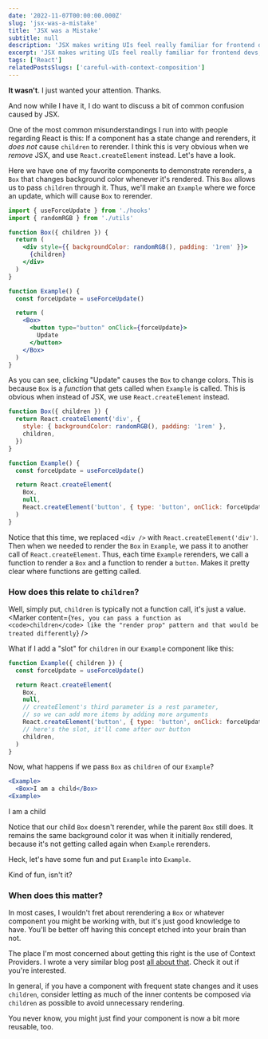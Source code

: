 ```yaml
---
date: '2022-11-07T00:00:00.000Z'
slug: 'jsx-was-a-mistake'
title: 'JSX was a Mistake'
subtitle: null
description: 'JSX makes writing UIs feel really familiar for frontend devs, but it can obfuscate a key detail of which we should remain aware.'
excerpt: 'JSX makes writing UIs feel really familiar for frontend devs, but it can obfuscate a key detail of which we should remain aware.'
tags: ['React']
relatedPostsSlugs: ['careful-with-context-composition']
---
```



**It wasn't**. I just wanted your attention. Thanks.

And now while I have it, I do want to discuss a bit of common confusion caused by JSX.

One of the most common misunderstandings I run into with people regarding React is this: If a component has a state change and rerenders, it _does not_ cause `children` to rerender. I think this is very obvious when we _remove_ JSX, and use `React.createElement` instead. Let's have a look.

Here we have one of my favorite components to demonstrate rerenders, a `Box` that changes background color whenever it's rendered. This `Box` allows us to pass `children` through it. Thus, we'll make an `Example` where we force an update, which will cause `Box` to rerender.

```jsx
import { useForceUpdate } from './hooks'
import { randomRGB } from './utils'

function Box({ children }) {
  return (
    <div style={{ backgroundColor: randomRGB(), padding: '1rem' }}>
      {children}
    </div>
  )
}

function Example() {
  const forceUpdate = useForceUpdate()

  return (
    <Box>
      <button type="button" onClick={forceUpdate}>
        Update
      </button>
    </Box>
  )
}
```

<div className="my-8">
  <OffsetWrap>
    <NoChildrenExample client:load />
  </OffsetWrap>
</div>

As you can see, clicking "Update" causes the `Box` to change colors. <Marker content="If you are visually impaired, I added a <code>data-background-color</code> attribute to the <code>div</code> that changes with it. I wasn't sure what else I could do, so I hope that helps. Please let me know if there's more I can do and I'll make an update." /> This is because `Box` is a _function_ that gets called when `Example` is called. This is obvious when instead of JSX, we use `React.createElement` instead.

```javascript
function Box({ children }) {
  return React.createElement('div', {
    style: { backgroundColor: randomRGB(), padding: '1rem' },
    children,
  })
}

function Example() {
  const forceUpdate = useForceUpdate()

  return React.createElement(
    Box,
    null,
    React.createElement('button', { type: 'button', onClick: forceUpdate }),
  )
}
```

Notice that this time, we replaced `<div />` with `React.createElement('div')`. Then when we needed to render the `Box` in `Example`, we pass it to another call of `React.createElement`. Thus, each time `Example` rerenders, we call a function to render a `Box` and a function to render a `button`. Makes it pretty clear where functions are getting called.

### How does this relate to `children`?

Well, simply put, `children` is typically not a function call, it's just a value. <Marker content={`Yes, you can pass a function as <code>children</code> like the "render prop" pattern and that would be treated differently`} />

What if I add a "slot" for `children` in our `Example` component like this:

```javascript
function Example({ children }) {
  const forceUpdate = useForceUpdate()

  return React.createElement(
    Box,
    null,
    // createElement's third parameter is a rest parameter,
    // so we can add more items by adding more arguments
    React.createElement('button', { type: 'button', onClick: forceUpdate }),
    // here's the slot, it'll come after our button
    children,
  )
}
```

Now, what happens if we pass `Box` as `children` of our `Example`?

```jsx
<Example>
  <Box>I am a child</Box>
<Example>
```

<div className="my-8">
  <OffsetWrap>
    <ChildrenExample client:load>
      <Box client:load>I am a child</Box>
    </ChildrenExample>
  </OffsetWrap>
</div>

Notice that our child `Box` doesn't rerender, while the parent `Box` still does. It remains the same background color it was when it initially rendered, because it's not getting called again when `Example` rerenders.

Heck, let's have some fun and put `Example` into `Example`.

<div className="my-8">
  <OffsetWrap>
    <ChildrenExample client:load>
      <NoChildrenExample client:load />
    </ChildrenExample>
  </OffsetWrap>
</div>

Kind of fun, isn't it?

### When does this matter?

In most cases, I wouldn't fret about rerendering a `Box` or whatever component you might be working with, but it's just good knowledge to have. You'll be better off having this concept etched into your brain than not.

The place I'm most concerned about getting this right is the use of Context Providers. I wrote a very similar blog post [all about that](/careful-with-context-composition). Check it out if you're interested.

In general, if you have a component with frequent state changes and it uses `children`, consider letting as much of the inner contents be composed via `children` as possible to avoid unnecessary rendering.

You never know, you might just find your component is now a bit more reusable, too.
